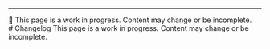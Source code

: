 &nbsp;



---

<div style={{
  backgroundColor: '#fff3cd',
  color: '#856404',
  padding: '1rem',
  border: '1px solid #ffeeba',
  borderRadius: '8px',
  marginBottom: '1rem',
  fontWeight: 500
}}>
  🚧 This page is a work in progress. Content may change or be incomplete.
</div>
# Changelog
This page is a work in progress. Content may change or be incomplete.
